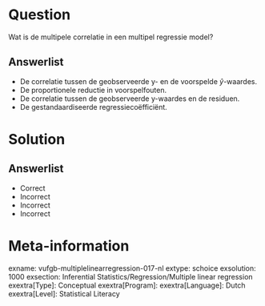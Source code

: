 Question
========

Wat is de multipele correlatie in een multipel regressie model? 
  
Answerlist
----------
* De correlatie tussen de geobserveerde y- en de voorspelde $\hat{y}$-waardes.
* De proportionele reductie in voorspelfouten.
* De correlatie tussen de geobserveerde y-waardes en de residuen.
* De gestandaardiseerde regressiecoëfficiënt.


Solution
========

Answerlist
----------
* Correct
* Incorrect
* Incorrect
* Incorrect

Meta-information
================
exname: vufgb-multiplelinearregression-017-nl
extype: schoice
exsolution: 1000
exsection: Inferential Statistics/Regression/Multiple linear regression
exextra[Type]: Conceptual
exextra[Program]: 
exextra[Language]: Dutch
exextra[Level]: Statistical Literacy
